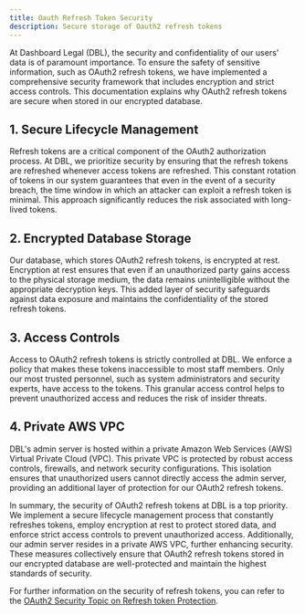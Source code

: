 ```yaml
---
title: Oauth Refresh Token Security
description: Secure storage of Oauth2 refresh tokens
---
```


At Dashboard Legal (DBL), the security and confidentiality of our users' data is of paramount importance. To ensure the safety of sensitive information, such as OAuth2 refresh tokens, we have implemented a comprehensive security framework that includes encryption and strict access controls. This documentation explains why OAuth2 refresh tokens are secure when stored in our encrypted database.

## 1. Secure Lifecycle Management

Refresh tokens are a critical component of the OAuth2 authorization process. At DBL, we prioritize security by ensuring that the refresh tokens are refreshed whenever access tokens are refreshed. This constant rotation of tokens in our system guarantees that even in the event of a security breach, the time window in which an attacker can exploit a refresh token is minimal. This approach significantly reduces the risk associated with long-lived tokens.

## 2. Encrypted Database Storage

Our database, which stores OAuth2 refresh tokens, is encrypted at rest. Encryption at rest ensures that even if an unauthorized party gains access to the physical storage medium, the data remains unintelligible without the appropriate decryption keys. This added layer of security safeguards against data exposure and maintains the confidentiality of the stored refresh tokens.

## 3. Access Controls

Access to OAuth2 refresh tokens is strictly controlled at DBL. We enforce a policy that makes these tokens inaccessible to most staff members. Only our most trusted personnel, such as system administrators and security experts, have access to the tokens. This granular access control helps to prevent unauthorized access and reduces the risk of insider threats.

## 4. Private AWS VPC

DBL's admin server is hosted within a private Amazon Web Services (AWS) Virtual Private Cloud (VPC). This private VPC is protected by robust access controls, firewalls, and network security configurations. This isolation ensures that unauthorized users cannot directly access the admin server, providing an additional layer of protection for our OAuth2 refresh tokens.

In summary, the security of OAuth2 refresh tokens at DBL is a top priority. We implement a secure lifecycle management process that constantly refreshes tokens, employ encryption at rest to protect stored data, and enforce strict access controls to prevent unauthorized access. Additionally, our admin server resides in a private AWS VPC, further enhancing security. These measures collectively ensure that OAuth2 refresh tokens stored in our encrypted database are well-protected and maintain the highest standards of security.

For further information on the security of refresh tokens, you can refer to the [OAuth2 Security Topic on Refresh token Protection](https://datatracker.ietf.org/doc/html/draft-ietf-oauth-security-topics#refresh_token_protection).
